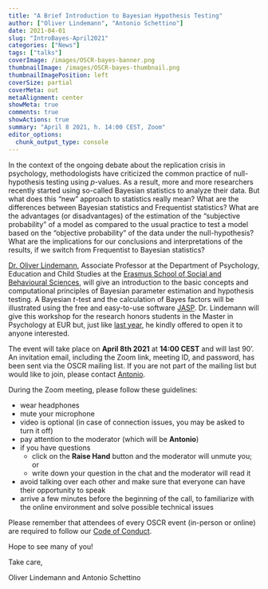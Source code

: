 ```yaml
---
title: "A Brief Introduction to Bayesian Hypothesis Testing"
author: ["Oliver Lindemann", "Antonio Schettino"]
date: 2021-04-01
slug: "IntroBayes-April2021"
categories: ["News"]
tags: ["talks"]
coverImage: /images/OSCR-bayes-banner.png
thumbnailImage: /images/OSCR-bayes-thumbnail.png
thumbnailImagePosition: left
coverSize: partial
coverMeta: out
metaAlignment: center
showMeta: true
comments: true
showActions: true
summary: "April 8 2021, h. 14:00 CEST, Zoom"
editor_options: 
  chunk_output_type: console
---
```


In the context of the ongoing debate about the replication crisis in psychology, methodologists have criticized the common practice of null-hypothesis testing using *p*-values. As a result, more and more researchers recently started using so-called Bayesian statistics to analyze their data. But what does this "new" approach to statistics really mean? What are the differences between Bayesian statistics and Frequentist statistics? What are the advantages (or disadvantages) of the estimation of the "subjective probability" of a model as compared to the usual practice to test a model based on the "objective probability" of the data under the null-hypothesis? What are the implications for our conclusions and interpretations of the results, if we switch from Frequentist to Bayesian statistics?

[Dr. Oliver Lindemann](http://cognitive-psychology.eu/lindemann), Associate Professor at the Department of Psychology, Education and Child Studies at the [Erasmus School of Social and Behavioural Sciences](https://www.eur.nl/en/essb/), will give an introduction to the basic concepts and computational principles of Bayesian parameter estimation and hypothesis testing. A Bayesian *t*-test and the calculation of Bayes factors will be illustrated using the free and easy-to-use software [JASP](https://jasp-stats.org/). Dr. Lindemann will give this workshop for the research honors students in the Master in Psychology at EUR but, just like [last year](https://www.openscience-rotterdam.com/2020/05/22/introbayes-june2020/), he kindly offered to open it to anyone interested.

The event will take place on **April 8th 2021** at **14:00 CEST** and will last 90'. An invitation email, including the Zoom link, meeting ID, and password, has been sent via the OSCR mailing list. If you are not part of the mailing list but would like to join, please contact [Antonio](mailto:schettino@eur.nl).

During the Zoom meeting, please follow these guidelines:

* wear headphones
* mute your microphone
* video is optional (in case of connection issues, you may be asked to turn it off)
* pay attention to the moderator (which will be **Antonio**)
* if you have questions
  - click on the **Raise Hand** button and the moderator will unmute you; or
  - write down your question in the chat and the moderator will read it
* avoid talking over each other and make sure that everyone can have their opportunity to speak
* arrive a few minutes before the beginning of the call, to familiarize with the online environment and solve possible technical issues

Please remember that attendees of every OSCR event (in-person or online) are required to follow our [Code of Conduct](https://www.openscience-rotterdam.com/coc/).

Hope to see many of you!

Take care,

Oliver Lindemann and Antonio Schettino


